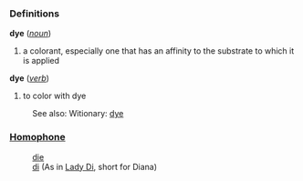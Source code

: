 ===Definitions===
;  '''dye''' (''[[noun]]'')
#a colorant, especially one that has an affinity to the substrate to which it is applied
;  '''dye''' (''[[verb]]'')
#to color with dye

:See also: Witionary: [[w:dye|dye]]

===[[Homophone]]===
:[[die]]
:[[di]] (As in [[Lady Di]], short for Diana)